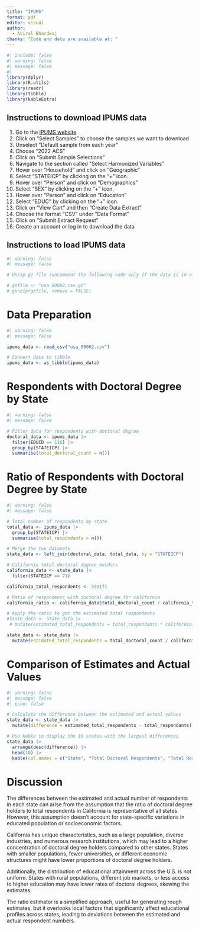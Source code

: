 ```yaml
---
title: "IPUMS"
format: pdf
editor: visual
author: 
  - Aviral Bhardwaj
thanks: "Code and data are available at: "
---
```


```r
#| include: false
#| warning: false
#| message: false
#| 
library(dplyr)
library(R.utils)
library(readr)
library(tibble)
library(kableExtra)
```

## Instructions to download IPUMS data

1.  Go to the [IPUMS website](https://usa.ipums.org/usa-action/variables/group)
2.  Click on "Select Samples" to choose the samples we want to download
3.  Unselect "Default sample from each year"
4.  Choose "2022 ACS"
5.  Click on "Submit Sample Selections"
6.  Navigate to the section called "Select Harmonized Variables"
7.  Hover over "Household" and click on "Geographic"
8.  Select "STATEICP" by clicking on the "+" icon.
9.  Hover over "Person" and click on "Demographics"
10. Select "SEX" by clicking on the "+" icon.
11. Hover over "Person" and click on "Education"
12. Select "EDUC" by clicking on the "+" icon.
13. Click on "View Cart" and then "Create Data Extract"
14. Choose the format "CSV" under "Data Format"
15. Click on "Submit Extract Request"
16. Create an account or log in to download the data

## Instructions to load IPUMS data

```r
#| warning: false
#| message: false

# Unzip gz file (uncomment the following code only if the data is in a gz file)

# gzfile <- "usa_00002.csv.gz"
# gunzip(gzfile, remove = FALSE)
```

# Data Preparation

```r
#| warning: false
#| message: false

ipums_data <- read_csv("usa_00002.csv")

# Convert data to tibble
ipums_data <- as_tibble(ipums_data)
```

# Respondents with Doctoral Degree by State

```r
#| warning: false
#| message: false

# Filter data for respondents with doctoral degree
doctoral_data <- ipums_data |>
  filter(EDUCD == 116) |>
  group_by(STATEICP) |>
  summarise(total_doctoral_count = n())

```

# Ratio of Respondents with Doctoral Degree by State

```r
#| warning: false
#| message: false

# Total number of respondents by state 
total_data <- ipums_data |>
  group_by(STATEICP) |>
  summarise(total_respondants = n())

# Merge the two datasets
state_data <- left_join(doctoral_data, total_data, by = "STATEICP")

# California total doctoral degree holders
california_data <- state_data |>
  filter(STATEICP == 71)

california_total_respondents <- 391171

# Ratio of respondents with doctoral degree for california
california_ratio <- california_data$total_doctoral_count / california_total_respondents

# Apply the ratio to get the estimated total respondents
#state_data <- state_data |>
 # mutate(estimated_total_respondents = total_respondants * california_ratio)

state_data <- state_data |>
  mutate(estimated_total_respondents = total_doctoral_count / california_ratio)
```


# Comparison of Estimates and Actual Values

```r
#| warning: false
#| message: false
#| echo: false

# Calculate the difference between the estimated and actual values
state_data <- state_data |>
  mutate(difference = estimated_total_respondents - total_respondants)

# Use kable to display the 10 states with the largest differences
state_data |>
  arrange(desc(difference)) |>
  head(10) |>
  kable(col.names = c("State", "Total Doctoral Respondents", "Total Respondents", "Estimated Total Respondents", "Difference"))
```


# Discussion

The differences between the estimated and actual number of respondents in each state can arise from the assumption that the ratio of doctoral degree holders to total respondents in California is representative of all states. However, this assumption doesn't account for state-specific variations in educated population or socioeconomic factors. 

California has unique characteristics, such as a large population, diverse industries, and numerous research institutions, which may lead to a higher concentration of doctoral degree holders compared to other states. States with smaller populations, fewer universities, or different economic structures might have lower proportions of doctoral degree holders. 

Additionally, the distribution of educational attainment across the U.S. is not uniform. States with rural populations, different job markets, or less access to higher education may have lower rates of doctoral degrees, skewing the estimates.

The ratio estimator is a simplified approach, useful for generating rough estimates, but it overlooks local factors that significantly affect educational profiles across states, leading to deviations between the estimated and actual respondent numbers.

















